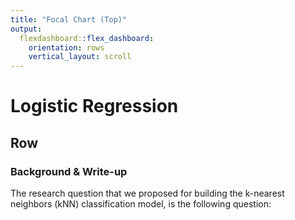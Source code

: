 ```yaml
---
title: "Focal Chart (Top)"
output: 
  flexdashboard::flex_dashboard:
    orientation: rows
    vertical_layout: scroll
---
```


Logistic Regression
=======================================================================

Row 
-------------------------------------

### Background & Write-up

The research question that we proposed for building the k-nearest neighbors (kNN) classification model, is the following question:




